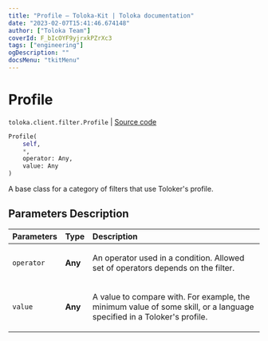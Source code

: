 ```yaml
---
title: "Profile — Toloka-Kit | Toloka documentation"
date: "2023-02-07T15:41:46.674148"
author: ["Toloka Team"]
coverId: F_bIcOYF9yjrxkPZrXc3
tags: ["engineering"]
ogDescription: ""
docsMenu: "tkitMenu"
---
```


# Profile
`toloka.client.filter.Profile` | [Source code](https://github.com/Toloka/toloka-kit/blob/v1.1.3/src/client/filter.py#L177)

```python
Profile(
    self,
    *,
    operator: Any,
    value: Any
)
```

A base class for a category of filters that use Toloker's profile.

## Parameters Description

| Parameters | Type | Description |
| :----------| :----| :-----------|
`operator`|**Any**|<p>An operator used in a condition. Allowed set of operators depends on the filter.</p>
`value`|**Any**|<p>A value to compare with. For example, the minimum value of some skill, or a language specified in a Toloker&#x27;s profile.</p>